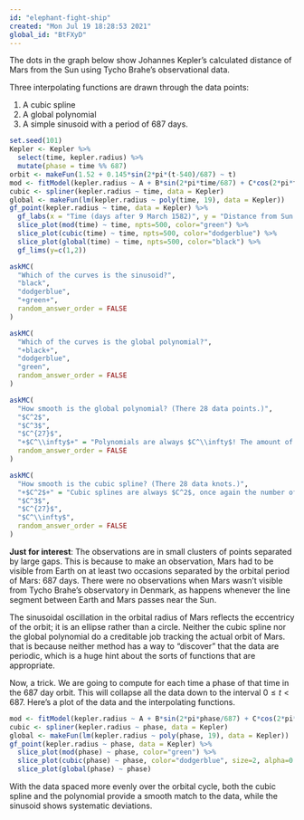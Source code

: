 ```yaml
---
id: "elephant-fight-ship"
created: "Mon Jul 19 18:28:53 2021"
global_id: "BtFXyD"
---
```


The dots in the graph below show Johannes Kepler's calculated distance of Mars from the Sun using Tycho Brahe's observational data.

Three interpolating functions are drawn through the data points:

1. A cubic spline
2. A global polynomial
3. A simple sinusoid with a period of 687 days.

```r
set.seed(101)
Kepler <- Kepler %>% 
  select(time, kepler.radius) %>% 
  mutate(phase = time %% 687)
orbit <- makeFun(1.52 + 0.145*sin(2*pi*(t-540)/687) ~ t)
mod <- fitModel(kepler.radius ~ A + B*sin(2*pi*time/687) + C*cos(2*pi*time/687), data = Kepler)
cubic <- spliner(kepler.radius ~ time, data = Kepler)
global <- makeFun(lm(kepler.radius ~ poly(time, 19), data = Kepler))
gf_point(kepler.radius ~ time, data = Kepler) %>%
  gf_labs(x = "Time (days after 9 March 1582)", y = "Distance from Sun (AU)") %>%
  slice_plot(mod(time) ~ time, npts=500, color="green") %>%
  slice_plot(cubic(time) ~ time, npts=500, color="dodgerblue") %>%
  slice_plot(global(time) ~ time, npts=500, color="black") %>%
  gf_lims(y=c(1,2))
```

```r
askMC(
  "Which of the curves is the sinusoid?", 
  "black",
  "dodgerblue", 
  "+green+",
  random_answer_order = FALSE
)
```

```r
askMC(
  "Which of the curves is the global polynomial?", 
  "+black+",
  "dodgerblue", 
  "green",
  random_answer_order = FALSE
)
```


```r
askMC(
  "How smooth is the global polynomial? (There 28 data points.)", 
  "$C^2$",
  "$C^3$", 
  "$C^{27}$",
  "+$C^\\infty$+" = "Polynomials are always $C^\\infty$! The amount of data has nothing to do with it.",
  random_answer_order = FALSE
)
```

```r
askMC(
  "How smooth is the cubic spline? (There 28 data knots.)", 
  "+$C^2$+" = "Cubic splines are always $C^2$, once again the number of data points is unrelated smoothness. (If there are 4 or fewer knots, the cubic spline degenerates to a global polynomial.",
  "$C^3$", 
  "$C^{27}$",
  "$C^\\infty$",
  random_answer_order = FALSE
)
```

**Just for interest**: 
The observations are in small clusters of points separated by large gaps. This is because to make an observation, Mars had to be visible from Earth on at least two occasions separated by the orbital period of Mars: 687 days. There were no observations when Mars wasn't visible from Tycho Brahe's observatory in Denmark, as happens whenever the line segment between Earth and Mars passes near the Sun.

The sinusoidal oscillation in the orbital radius of Mars reflects the eccentricy of the orbit; it is an ellipse rather than a circle. 
Neither the cubic spline nor the global polynomial do a creditable job tracking the actual orbit of Mars. that is  because neither method has a way to "discover" that the data are periodic, which is a huge hint about the sorts of functions that are appropriate.

Now, a trick. We are going to compute for each time a phase of that time in the 687 day orbit. This will collapse all the data down to the interval $0 \leq t < 687$. Here's a plot of the data and the interpolating functions.

```r
mod <- fitModel(kepler.radius ~ A + B*sin(2*pi*phase/687) + C*cos(2*pi*phase/687), data = Kepler)
cubic <- spliner(kepler.radius ~ phase, data = Kepler)
global <- makeFun(lm(kepler.radius ~ poly(phase, 19), data = Kepler))
gf_point(kepler.radius ~ phase, data = Kepler) %>%
  slice_plot(mod(phase) ~ phase, color="green") %>%
  slice_plot(cubic(phase) ~ phase, color="dodgerblue", size=2, alpha=0.2) %>%
  slice_plot(global(phase) ~ phase)
```

With the data spaced more evenly over the orbital cycle, both the cubic spline and the polynomial provide a smooth match to the data, while the sinusoid shows systematic deviations.

